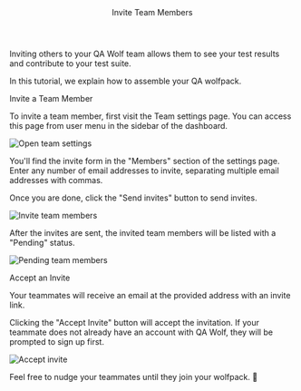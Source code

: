 
<Layout>

<Header>Invite Team Members</Header>

Inviting others to your QA Wolf team allows them to see your test results and contribute to your test suite.

In this tutorial, we explain how to assemble your QA wolfpack.

<SubHeader>Invite a Team Member</SubHeader>

To invite a team member, first visit the <ExternalLink href="https://www.qawolf.com/settings">Team settings page</ExternalLink>. You can access this page from user menu in the sidebar of the dashboard.

<Image
  alt="Open team settings"
  height={322}
  src="/docs/invite-team-members/dashboard.png"
  width={1600}
/>

You'll find the invite form in the "Members" section of the settings page. Enter any number of email addresses to invite, separating multiple email addresses with commas.

Once you are done, click the "Send invites" button to send invites.

<Image
  alt="Invite team members"
  height={192}
  src="/docs/invite-team-members/invite-team-members.png"
  width={621}
/>

After the invites are sent, the invited team members will be listed with a "Pending" status.

<Image
  alt="Pending team members"
  height={289}
  src="/docs/invite-team-members/pending-invites.png"
  width={618}
/>

<SubHeader>Accept an Invite</SubHeader>

Your teammates will receive an email at the provided address with an invite link.

Clicking the "Accept Invite" button will accept the invitation. If your teammate does not already have an account with QA Wolf, they will be prompted to sign up first.

<Image
  alt="Accept invite"
  height={731}
  src="/docs/invite-team-members/accept-invite.png"
  width={1600}
/>

Feel free to nudge your teammates until they join your wolfpack. 🐺

</Layout>
